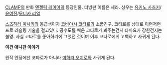 [[CLAMP]]의 만화 [[엔젤릭 레이어]]의 등장인물. 더빙판 이름은 세라. 성우는 [[유키노 사츠키]]/[[윤여진]]/[[모니카 리얼]]

[[스즈하라 미사키]]의 동급생이자 [[코바야시 코타로]]의 소꿉친구. 코타로를 상대로 이런저런 프로 레슬링 기술을 걸고있다. 공수도를 배운 코타로가 봐주는건지 타마요가 강한건지는 불명. 사실 코타로를 좋아하기에 그랬던 것이며 이후 코타로에게 고백하고 사귀게 된다.

'''이건 애니판 이야기'''

원작 엔딩에선 코타로가 아니라 [[미하라 오지로]]와 사귀게 된다. 

